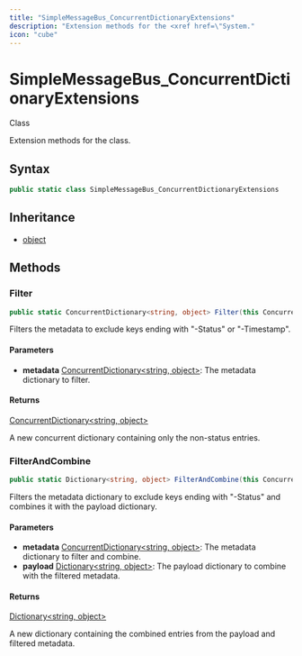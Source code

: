 ```yaml
---
title: "SimpleMessageBus_ConcurrentDictionaryExtensions"
description: "Extension methods for the <xref href=\"System."
icon: "cube"
---
```


# SimpleMessageBus_ConcurrentDictionaryExtensions

<Badge variant="outline">Class</Badge>

Extension methods for the <xref href="System.Collections.Concurrent.ConcurrentDictionary%602" data-throw-if-not-resolved="false"></xref> class.

## Syntax

```csharp
public static class SimpleMessageBus_ConcurrentDictionaryExtensions
```

## Inheritance

- [object](https://learn.microsoft.com/dotnet/api/system.object)

## Methods

### Filter

```csharp
public static ConcurrentDictionary<string, object> Filter(this ConcurrentDictionary<string, object> metadata)
```

Filters the metadata <xref href="System.Collections.Concurrent.ConcurrentDictionary%602" data-throw-if-not-resolved="false"></xref> to exclude keys ending with "-Status" or "-Timestamp".

#### Parameters

- **metadata** [ConcurrentDictionary&lt;string, object&gt;](https://learn.microsoft.com/dotnet/api/system.collections.concurrent.concurrentdictionary-2): The metadata dictionary to filter.

#### Returns

[ConcurrentDictionary&lt;string, object&gt;](https://learn.microsoft.com/dotnet/api/system.collections.concurrent.concurrentdictionary-2)

A new concurrent dictionary containing only the non-status entries.

### FilterAndCombine

```csharp
public static Dictionary<string, object> FilterAndCombine(this ConcurrentDictionary<string, object> metadata, Dictionary<string, object> payload)
```

Filters the metadata dictionary to exclude keys ending with "-Status" and combines it with the payload dictionary.

#### Parameters

- **metadata** [ConcurrentDictionary&lt;string, object&gt;](https://learn.microsoft.com/dotnet/api/system.collections.concurrent.concurrentdictionary-2): The metadata dictionary to filter and combine.
- **payload** [Dictionary&lt;string, object&gt;](https://learn.microsoft.com/dotnet/api/system.collections.generic.dictionary-2): The payload dictionary to combine with the filtered metadata.

#### Returns

[Dictionary&lt;string, object&gt;](https://learn.microsoft.com/dotnet/api/system.collections.generic.dictionary-2)

A new dictionary containing the combined entries from the payload and filtered metadata.


